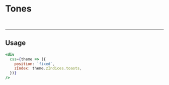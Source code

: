 
<Meta title="Theme/Z Indices" />

# Tones

<ThemeProvider>
    <ZIndicesShowcase />
</ThemeProvider>

<br />

----
## Usage

```jsx
<div
  css={theme => ({
    position: `fixed`,
    zIndex: theme.zIndices.toasts,
  })}
/>
```

